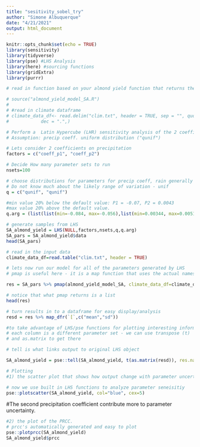 ```yaml
---
title: "sesitivity_sobel_try"
author: "Simone Albuquerque"
date: "4/21/2021"
output: html_document
---
```


```r
knitr::opts_chunk$set(echo = TRUE)
library(sensitivity) 
library(tidyverse)
library(pse) #LHS Analysis 
library(here) #sourcing functions
library(gridExtra)
library(purrr) 
```

```r
# read in function based on your almond yield function that returns the mean and inter-annual variation in yield anomaly.

# source("almond_yield_model_SA.R")
# 
# #read in climate dataframe 
# climate_data_df<- read.delim("clim.txt", header = TRUE, sep = "", quote = "\"'",
#            dec = ".",)

```


```r
# Perform a  Latin Hypercube (LHR) sensitivity analysis of the 2 coefficients on precipitation 
# Assumption: precip coeff. uniform distribution ("qunif") 

# Lets consider 2 coefficients on precipitation
factors = c("coeff_p1", "coeff_p2")

# Decide How many parameter sets to run
nsets=100

# choose distributions for parameters for precip coeff, rain generally occurs within a 0-201 range
# Do not know much about the likely range of variation - unif 
q = c("qunif", "qunif")

#min value 20% below the default value: P1 = -0.07, P2 = 0.0043
#max value 20% above the default value.
q.arg = (list(list(min=-0.084, max=-0.056),list(min=0.00344, max=0.00516)))

# generate samples from LHS
SA_almond_yield = LHS(NULL,factors,nsets,q,q.arg)
SA_pars = SA_almond_yield$data
head(SA_pars)
```


```r
# read in the input data
climate_data_df=read.table("clim.txt", header = TRUE)

# lets now run our model for all of the parameters generated by LHS
# pmap is useful here - it is a map function that uses the actual names of input parameters

res = SA_pars %>% pmap(almond_yield_model_SA, climate_data_df=climate_data_df)

# notice that what pmap returns is a list 
head(res)

# turn results in to a dataframe for easy display/analysis
resd = res %>% map_dfr(`[`,c("mean","sd"))

#to take advantage of LHS/pse functions for plotting interesting information we can send results back - results need to be in a matrix
# each column is a different parameter set - we can use transpose (t)
# and as.matrix to get there

# tell is what links output to original LHS object

SA_almond_yield = pse::tell(SA_almond_yield, t(as.matrix(resd)), res.names=c("mean","sd"))

```


```r
# Plotting
#1) the scatter plot that shows how output change with parameter uncertainty

# now we use built in LHS functions to analyze parameter seneisitiy
pse::plotscatter(SA_almond_yield, col="blue", cex=5)

```
#The second precipitation coefficient contribute more to parameter uncertainty. 

```r
#2) the plot of the PRCC. 
# prcc's automatically generated and easy to plot
pse::plotprcc(SA_almond_yield)
SA_almond_yield$prcc
```

